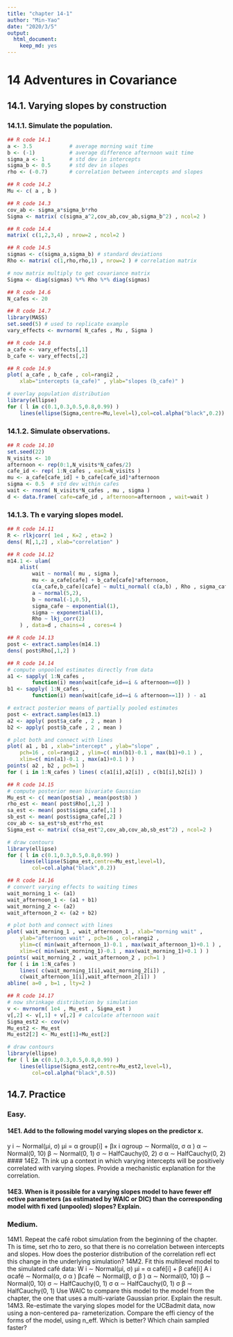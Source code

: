 ```yaml
---
title: "chapter 14-1"
author: "Min-Yao"
date: "2020/3/5"
output: 
  html_document: 
    keep_md: yes
---
```


# 14 Adventures in Covariance

## 14.1. Varying slopes by construction

### 14.1.1. Simulate the population.

```r
## R code 14.1
a <- 3.5            # average morning wait time
b <- (-1)           # average difference afternoon wait time
sigma_a <- 1        # std dev in intercepts
sigma_b <- 0.5      # std dev in slopes
rho <- (-0.7)       # correlation between intercepts and slopes

## R code 14.2
Mu <- c( a , b )

## R code 14.3
cov_ab <- sigma_a*sigma_b*rho
Sigma <- matrix( c(sigma_a^2,cov_ab,cov_ab,sigma_b^2) , ncol=2 )

## R code 14.4
matrix( c(1,2,3,4) , nrow=2 , ncol=2 )

## R code 14.5
sigmas <- c(sigma_a,sigma_b) # standard deviations
Rho <- matrix( c(1,rho,rho,1) , nrow=2 ) # correlation matrix

# now matrix multiply to get covariance matrix
Sigma <- diag(sigmas) %*% Rho %*% diag(sigmas)

## R code 14.6
N_cafes <- 20

## R code 14.7
library(MASS)
set.seed(5) # used to replicate example
vary_effects <- mvrnorm( N_cafes , Mu , Sigma )

## R code 14.8
a_cafe <- vary_effects[,1]
b_cafe <- vary_effects[,2]

## R code 14.9
plot( a_cafe , b_cafe , col=rangi2 ,
    xlab="intercepts (a_cafe)" , ylab="slopes (b_cafe)" )

# overlay population distribution
library(ellipse)
for ( l in c(0.1,0.3,0.5,0.8,0.99) )
    lines(ellipse(Sigma,centre=Mu,level=l),col=col.alpha("black",0.2))
```

### 14.1.2. Simulate observations.

```r
## R code 14.10
set.seed(22)
N_visits <- 10
afternoon <- rep(0:1,N_visits*N_cafes/2)
cafe_id <- rep( 1:N_cafes , each=N_visits )
mu <- a_cafe[cafe_id] + b_cafe[cafe_id]*afternoon
sigma <- 0.5  # std dev within cafes
wait <- rnorm( N_visits*N_cafes , mu , sigma )
d <- data.frame( cafe=cafe_id , afternoon=afternoon , wait=wait )
```

### 14.1.3. Th e varying slopes model.

```r
## R code 14.11
R <- rlkjcorr( 1e4 , K=2 , eta=2 )
dens( R[,1,2] , xlab="correlation" )

## R code 14.12
m14.1 <- ulam(
    alist(
        wait ~ normal( mu , sigma ),
        mu <- a_cafe[cafe] + b_cafe[cafe]*afternoon,
        c(a_cafe,b_cafe)[cafe] ~ multi_normal( c(a,b) , Rho , sigma_cafe ),
        a ~ normal(5,2),
        b ~ normal(-1,0.5),
        sigma_cafe ~ exponential(1),
        sigma ~ exponential(1),
        Rho ~ lkj_corr(2)
    ) , data=d , chains=4 , cores=4 )

## R code 14.13
post <- extract.samples(m14.1)
dens( post$Rho[,1,2] )

## R code 14.14
# compute unpooled estimates directly from data
a1 <- sapply( 1:N_cafes ,
        function(i) mean(wait[cafe_id==i & afternoon==0]) )
b1 <- sapply( 1:N_cafes ,
        function(i) mean(wait[cafe_id==i & afternoon==1]) ) - a1

# extract posterior means of partially pooled estimates
post <- extract.samples(m13.1)
a2 <- apply( post$a_cafe , 2 , mean )
b2 <- apply( post$b_cafe , 2 , mean )

# plot both and connect with lines
plot( a1 , b1 , xlab="intercept" , ylab="slope" ,
    pch=16 , col=rangi2 , ylim=c( min(b1)-0.1 , max(b1)+0.1 ) ,
    xlim=c( min(a1)-0.1 , max(a1)+0.1 ) )
points( a2 , b2 , pch=1 )
for ( i in 1:N_cafes ) lines( c(a1[i],a2[i]) , c(b1[i],b2[i]) )

## R code 14.15
# compute posterior mean bivariate Gaussian
Mu_est <- c( mean(post$a) , mean(post$b) )
rho_est <- mean( post$Rho[,1,2] )
sa_est <- mean( post$sigma_cafe[,1] )
sb_est <- mean( post$sigma_cafe[,2] )
cov_ab <- sa_est*sb_est*rho_est
Sigma_est <- matrix( c(sa_est^2,cov_ab,cov_ab,sb_est^2) , ncol=2 )

# draw contours
library(ellipse)
for ( l in c(0.1,0.3,0.5,0.8,0.99) )
    lines(ellipse(Sigma_est,centre=Mu_est,level=l),
        col=col.alpha("black",0.2))

## R code 14.16
# convert varying effects to waiting times
wait_morning_1 <- (a1)
wait_afternoon_1 <- (a1 + b1)
wait_morning_2 <- (a2)
wait_afternoon_2 <- (a2 + b2)

# plot both and connect with lines
plot( wait_morning_1 , wait_afternoon_1 , xlab="morning wait" ,
    ylab="afternoon wait" , pch=16 , col=rangi2 ,
    ylim=c( min(wait_afternoon_1)-0.1 , max(wait_afternoon_1)+0.1 ) ,
    xlim=c( min(wait_morning_1)-0.1 , max(wait_morning_1)+0.1 ) )
points( wait_morning_2 , wait_afternoon_2 , pch=1 )
for ( i in 1:N_cafes )
    lines( c(wait_morning_1[i],wait_morning_2[i]) ,
    c(wait_afternoon_1[i],wait_afternoon_2[i]) )
abline( a=0 , b=1 , lty=2 )

## R code 14.17
# now shrinkage distribution by simulation
v <- mvrnorm( 1e4 , Mu_est , Sigma_est )
v[,2] <- v[,1] + v[,2] # calculate afternoon wait
Sigma_est2 <- cov(v)
Mu_est2 <- Mu_est
Mu_est2[2] <- Mu_est[1]+Mu_est[2]

# draw contours
library(ellipse)
for ( l in c(0.1,0.3,0.5,0.8,0.99) )
    lines(ellipse(Sigma_est2,centre=Mu_est2,level=l),
        col=col.alpha("black",0.5))
```

## 14.7. Practice

### Easy.
#### 14E1. Add to the following model varying slopes on the predictor x.
y i ∼ Normal(µi, σ)
µi = α
group[i] + βx i
αgroup ∼ Normal(α, σ α )
α ∼ Normal(0, 10)
β ∼ Normal(0, 1)
σ ∼ HalfCauchy(0, 2)
σ α ∼ HalfCauchy(0, 2)
#### 14E2. Th ink up a context in which varying intercepts will be positively correlated with varying slopes. Provide a mechanistic explanation for the correlation.

#### 14E3. When is it possible for a varying slopes model to have fewer eff ective parameters (as estimated by WAIC or DIC) than the corresponding model with fi xed (unpooled) slopes? Explain.

### Medium.
14M1. Repeat the café robot simulation from the beginning of the chapter. Th is time, set rho to zero,
so that there is no correlation between intercepts and slopes. How does the posterior distribution of
the correlation refl ect this change in the underlying simulation?
14M2. Fit this multilevel model to the simulated café data:
W i ∼ Normal(µi, σ)
µi = α
café[i] + β
café[i] A i
αcafé ∼ Normal(α, σ α )
βcafé ∼ Normal(β, σ β )
α ∼ Normal(0, 10)
β ∼ Normal(0, 10)
σ ∼ HalfCauchy(0, 1)
σ α ∼ HalfCauchy(0, 1)
σ β ∼ HalfCauchy(0, 1)
Use WAIC to compare this model to the model from the chapter, the one that uses a multi-variate
Gaussian prior. Explain the result.
14M3. Re-estimate the varying slopes model for the UCBadmit data, now using a non-centered pa-
rameterization. Compare the effi ciency of the forms of the model, using n_eff. Which is better?
Which chain sampled faster?

